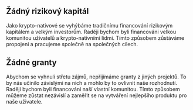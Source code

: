 ## Žádný rizikový kapitál

<div className="h-2"/>

Jako krypto-nativové se vyhýbáme tradičnímu financování rizikovým kapitálem a velkým investorům. Raději bychom byli financováni velkou komunitou uživatelů a krypto-nativními lidmi. Tímto způsobem zůstáváme propojeni a pracujeme společně na společných cílech.

<div className="h-4"/>

## Žádné granty

<div className="h-2"/>

Abychom se vyhnuli střetu zájmů, nepřijímáme granty z jiných projektů. To by nás učinilo závislými na nich a mohlo by to ovlivnit naše rozhodnutí. Raději bychom byli financováni naší vlastní komunitou. Tímto způsobem můžeme zůstat nezávislí a zaměřit se na vytváření nejlepšího produktu pro naše uživatele.

